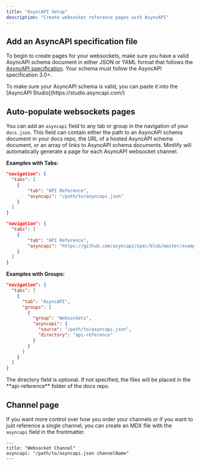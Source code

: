 ```yaml
---
title: "AsyncAPI Setup"
description: "Create websocket reference pages with AsyncAPI"
---
```


## Add an AsyncAPI specification file

To begin to create pages for your websockets, make sure you have a valid AsyncAPI schema document in either JSON or YAML format that follows the [AsyncAPI specification](https://www.asyncapi.com/docs/reference/specification/v3.0.0). Your schema must follow the AsyncAPI specification 3.0+.

<Tip>
  To make sure your AsyncAPI schema is valid, you can paste it into the
  [AsyncAPI Studio](https://studio.asyncapi.com/)
</Tip>

## Auto-populate websockets pages

You can add an `asyncapi` field to any tab or group in the navigation of your `docs.json`. This field can contain either the path to an AsyncAPI schema document in your docs repo, the URL of a hosted AsyncAPI schema document, or an array of links to AsyncAPI schema documents. Mintlify will automatically generate a page for each AsyncAPI websocket channel.

**Examples with Tabs:**

<CodeGroup>

```json Local File {5}
"navigation": {
  "tabs": [
    {
        "tab": "API Reference",
        "asyncapi": "/path/to/asyncapi.json"
    }
  ]
}

```

```json Remote URL {5}
"navigation": {
  "tabs": [
    {
        "tab": "API Reference",
        "asyncapi": "https://github.com/asyncapi/spec/blob/master/examples/simple-asyncapi.yml"
    }
  ]
}
```

</CodeGroup>

**Examples with Groups:**

```json {8-11}
"navigation": {
  "tabs": [
    {
      "tab": "AsyncAPI",
      "groups": [
        {
          "group": "Websockets",
          "asyncapi": {
            "source": "/path/to/asyncapi.json",
            "directory": "api-reference"
          }
        }
      ]
    }
  ]
}
```

<Note>
  The directory field is optional. If not specified, the files will be placed in
  the **api-reference** folder of the docs repo.
</Note>

## Channel page

If you want more control over how you order your channels or if you want to just reference a single channel, you can create an MDX file with the `asyncapi` field in the frontmatter.

```mdx
---
title: "Websocket Channel"
asyncapi: "/path/to/asyncapi.json channelName"
---
```
